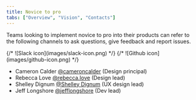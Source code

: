 ```yaml
---
title: Novice to pro
tabs: ["Overview", "Vision", "Contacts"]
---
```


<PageDescription>

Teams looking to implement novice to pro into their products can refer to the following channels to ask questions, 
give feedback and report issues.

</PageDescription>

<Row className="resource-card-group">
  <Column colMd={4} colLg={4} noGutterSm>
    <ResourceCard
      subTitle="Slack"
      title="Novice to pro Slack channel"
      aspectRatio="2:1"
      actionIcon="launch"
      href="https://ibm-security.slack.com/archives/C04UP8RPNS1"
    >
    {/* ![Slack icon](images/slack-icon.png) */}
    </ResourceCard>
  </Column>

  <Column colMd={4} colLg={4} noGutterSm>
    <ResourceCard
      subTitle="Github"
      title="Component issues & requests"
      aspectRatio="2:1"
      actionIcon="launch"
      href="https://github.ibm.com/security/design-core-experience/issues/new/choose"
    >
    {/* ![Github icon](images/github-icon.png) */}
    </ResourceCard>
  </Column>
</Row>


- Cameron Calder [@cameroncalder](https://ibm.enterprise.slack.com/user/@W4B35SW4Q) (Design principal)
- Rebecca Love [@rebecca.love](https://ibm.enterprise.slack.com/user/@W4BN9MTTM) (Design lead)
- Shelley Dignum [@Shelley Dignum](https://ibm.enterprise.slack.com/user/@W4BNB0P51) (UX design lead)
- Jeff Longshore [@jefflongshore](https://ibm.enterprise.slack.com/user/@U034PK8R5G8) (Dev lead)